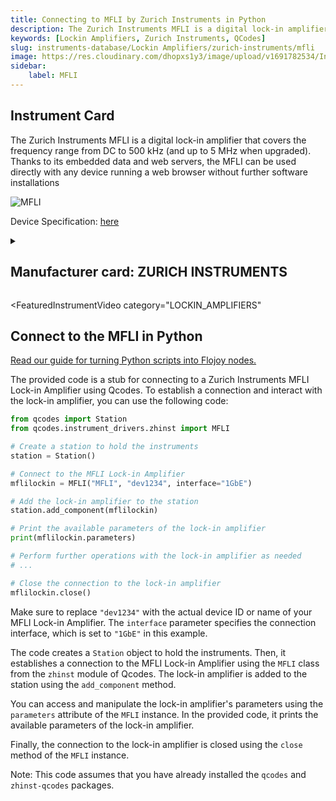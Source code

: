```yaml
---
title: Connecting to MFLI by Zurich Instruments in Python
description: The Zurich Instruments MFLI is a digital lock-in amplifier that covers the frequency range from DC to 500 kHz (and up to 5 MHz when upgraded). Thanks to its embedded data and web servers, the MFLI can be used directly with any device running a web browser without further software installations
keywords: [Lockin Amplifiers, Zurich Instruments, QCodes] 
slug: instruments-database/Lockin Amplifiers/zurich-instruments/mfli 
image: https://res.cloudinary.com/dhopxs1y3/image/upload/v1691782534/Instruments/Lockin%20Amplifiers/MFLI/MFLI.webp
sidebar:
    label: MFLI 
---
```



## Instrument Card

The Zurich Instruments MFLI is a digital lock-in amplifier that covers the frequency range from DC to 500 kHz (and up to 5 MHz when upgraded). Thanks to its embedded data and web servers, the MFLI can be used directly with any device running a web browser without further software installations

![MFLI](https://res.cloudinary.com/dhopxs1y3/image/upload/v1691782534/Instruments/Lockin%20Amplifiers/MFLI/MFLI.webp)

Device Specification: [here](https://docs.zhinst.com/pdf/ziMFLI_UserManual.pdf)

<details style={{ marginTop: "15px"}}>
<summary><h2 style={{display:'inline'}}>Manufacturer card: ZURICH INSTRUMENTS</h2></summary>

![ZURICH INSTRUMENTS](https://res.cloudinary.com/dhopxs1y3/image/upload/v1692806207/Instruments/Vendor%20Logos/Zurich_Instruments.png)

Zurich Instruments Ltd. is a privately owned company developing and selling advanced test and measurement instruments equipped with software for dynamic signal analysis.

- Headquarters: Switzerland
- Yearly Revenue (millions, USD): 38
- Vendor Website: [here](https://www.zhinst.com/americas/en)

</details>


<FeaturedInstrumentVideo
  category="LOCKIN_AMPLIFIERS"
></FeaturedInstrumentVideo>

## Connect to the MFLI in Python

[Read our guide for turning Python scripts into Flojoy nodes.](https://docs.flojoy.ai/contribution/blocks/custom-flojoy-block/)



<Tabs>
<TabItem value="Flojoy" label="Flojoy" className="flojoy-instrument-tabs">

<SectionsCard category="LOCKIN_AMPLIFIERS" manufacturer="Zurich Instruments"></SectionsCard>

</TabItem>
<TabItem value="QCodes" label="QCodes">

The provided code is a stub for connecting to a Zurich Instruments MFLI Lock-in Amplifier using Qcodes. To establish a connection and interact with the lock-in amplifier, you can use the following code:

```python
from qcodes import Station
from qcodes.instrument_drivers.zhinst import MFLI

# Create a station to hold the instruments
station = Station()

# Connect to the MFLI Lock-in Amplifier
mflilockin = MFLI("MFLI", "dev1234", interface="1GbE")

# Add the lock-in amplifier to the station
station.add_component(mflilockin)

# Print the available parameters of the lock-in amplifier
print(mflilockin.parameters)

# Perform further operations with the lock-in amplifier as needed
# ...

# Close the connection to the lock-in amplifier
mflilockin.close()
```

Make sure to replace `"dev1234"` with the actual device ID or name of your MFLI Lock-in Amplifier. The `interface` parameter specifies the connection interface, which is set to `"1GbE"` in this example.

The code creates a `Station` object to hold the instruments. Then, it establishes a connection to the MFLI Lock-in Amplifier using the `MFLI` class from the `zhinst` module of Qcodes. The lock-in amplifier is added to the station using the `add_component` method.

You can access and manipulate the lock-in amplifier's parameters using the `parameters` attribute of the `MFLI` instance. In the provided code, it prints the available parameters of the lock-in amplifier.

Finally, the connection to the lock-in amplifier is closed using the `close` method of the `MFLI` instance.

Note: This code assumes that you have already installed the `qcodes` and `zhinst-qcodes` packages.

</TabItem>
</Tabs>